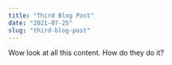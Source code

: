 ---
title: "Third Blog Post"
date: "2021-07-25"
slug: "third-blog-post"
---

Wow look at all this content. How do they do it?
